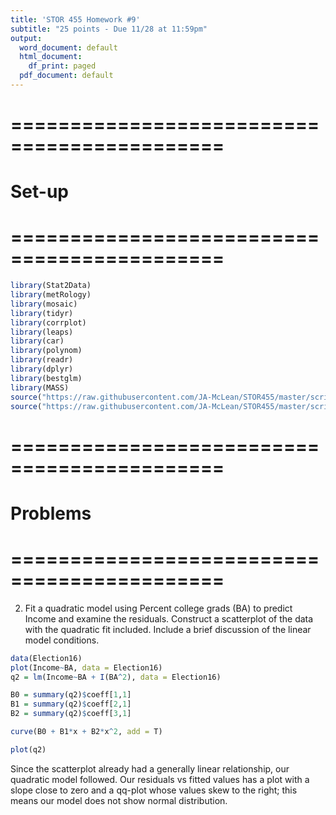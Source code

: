 ```yaml
---
title: 'STOR 455 Homework #9'
subtitle: "25 points - Due 11/28 at 11:59pm"
output:
  word_document: default
  html_document:
    df_print: paged
  pdf_document: default
---
```


# ============================================
# Set-up
# ============================================
```r
library(Stat2Data)
library(metRology)
library(mosaic)
library(tidyr)
library(corrplot)
library(leaps)
library(car)
library(polynom)
library(readr)
library(dplyr)
library(bestglm)
library(MASS)
source("https://raw.githubusercontent.com/JA-McLean/STOR455/master/scripts/ShowSubsets.R")
source("https://raw.githubusercontent.com/JA-McLean/STOR455/master/scripts/anova455.R")
```

# ============================================
# Problems
# ============================================

2. Fit a quadratic model using Percent college grads (BA) to predict Income and examine the residuals. Construct a scatterplot of the data with the quadratic fit included. Include a brief discussion of the linear model conditions. 
```r
data(Election16)
plot(Income~BA, data = Election16)
q2 = lm(Income~BA + I(BA^2), data = Election16)

B0 = summary(q2)$coeff[1,1]
B1 = summary(q2)$coeff[2,1]
B2 = summary(q2)$coeff[3,1]

curve(B0 + B1*x + B2*x^2, add = T)

plot(q2)
```

Since the scatterplot already had a generally linear relationship, our quadratic model followed. Our residuals vs fitted values has a plot with a slope close to zero and a qq-plot whose values skew to the right; this means our model does not show normal distribution.